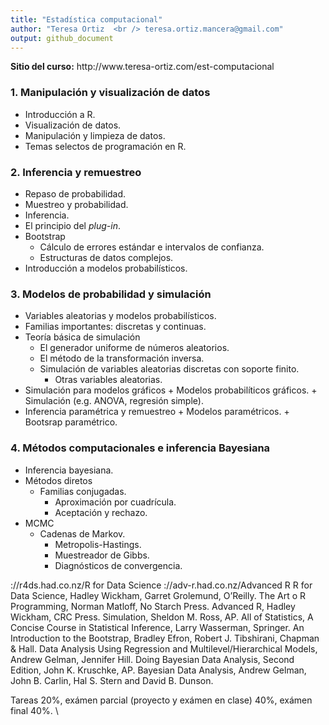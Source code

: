 ```yaml
---
title: "Estadística computacional"
author: "Teresa Ortiz  <br /> teresa.ortiz.mancera@gmail.com"
output: github_document
---
```


**Sitio del curso:** http://www.teresa-ortiz.com/est-computacional  

### 1. Manipulación y visualización de datos
* Introducción a R.  
* Visualización de datos.  
* Manipulación y limpieza de datos.  
* Temas selectos de programación en R.  

### 2. Inferencia y remuestreo
* Repaso de probabilidad.	
* Muestreo y probabilidad.
* Inferencia.
* El principio del _plug-in_.
* Bootstrap
    + Cálculo de errores estándar e intervalos de confianza.
    + Estructuras de datos complejos.
* Introducción a modelos probabilísticos.

		
### 3. Modelos de probabilidad y simulación
* Variables aleatorias y modelos probabilísticos.
* Familias importantes: discretas y continuas.
* Teoría básica de simulación
    + El generador uniforme de números aleatorios.
    + El método de la transformación inversa.
    + Simulación de variables aleatorias discretas con soporte finito.
		+ Otras variables aleatorias.
* Simulación para modelos gráficos
		+ Modelos probabilíticos gráficos.
		+ Simulación (e.g. ANOVA, regresión simple).
* Inferencia paramétrica y remuestreo
		+ Modelos paramétricos.
		+ Bootsrap paramétrico.

### 4. Métodos computacionales e inferencia Bayesiana	
* Inferencia bayesiana.
* Métodos diretos 
    + Familias conjugadas. 
	  + Aproximación por cuadrícula.
	  + Aceptación y rechazo.
* MCMC
    + Cadenas de Markov.
	  + Metropolis-Hastings.
	  + Muestreador de Gibbs.
	  + Diagnósticos de convergencia.

\hrefhttp://r4ds.had.co.nz/R for Data Science
\hrefhttp://adv-r.had.co.nz/Advanced R
R for Data Science, Hadley Wickham, Garret Grolemund, O'Reilly.
The Art o R Programming, Norman Matloff, No Starch Press.
Advanced R, Hadley Wickham, CRC Press.
Simulation, Sheldon M. Ross, AP.
All of Statistics, A Concise Course in Statistical Inference,  Larry Wasserman, Springer.
An Introduction to the Bootstrap,  Bradley Efron, Robert J. Tibshirani, Chapman \& Hall.
Data Analysis Using Regression and Multilevel/Hierarchical Models, Andrew Gelman, Jennifer Hill.
Doing Bayesian Data Analysis, Second Edition, John K. Kruschke, AP.
Bayesian Data Analysis, Andrew Gelman, John B. Carlin, Hal S. Stern and David B. Dunson.

Tareas 20\%, exámen parcial (proyecto y exámen en clase) 40\%, exámen final 40\%. \\




